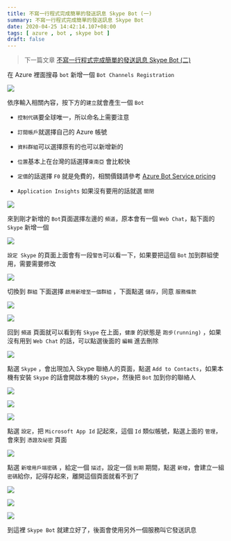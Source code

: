 ```yaml
---
title: 不寫一行程式完成簡單的發送訊息 Skype Bot (一)
summary: 不寫一行程式完成簡單的發送訊息 Skype Bot
date: 2020-04-25 14:42:14.107+08:00
tags: [ azure , bot , skype bot ]
draft: false
---
```


> 下一篇文章 [不寫一行程式完成簡單的發送訊息 Skype Bot (二)](https://blog.cashwu.com/blog/not-code-skype-bot-02)

在 Azure 裡面搜尋 `bot` 新增一個 `Bot Channels Registration`

![](/static/images/2020/not-code-skype-bot-01/01.webp)

依序輸入相關內容，按下方的`建立`就會產生一個 `Bot`

-   `控制代碼`要全球唯一，所以命名上需要注意
    
-   `訂閱帳戶`就選擇自己的 Azure 帳號
    
-   `資料群組`可以選擇原有的也可以新增新的
    
-   `位置`基本上在台灣的話選擇`東南亞` 會比較快
    
-   `定價`的話選擇 `F0` 就是免費的，相關價錢請參考 [Azure Bot Service pricing](https://azure.microsoft.com/en-us/pricing/details/bot-service/)
    
-   `Application Insights` 如果沒有要用的話就選 `關閉`
    

![](/static/images/2020/not-code-skype-bot-01/02.webp)

來到剛才新增的 `Bot`頁面選擇左邊的 `頻道`，原本會有一個 `Web Chat`，點下面的 `Skype` 新增一個

![](/static/images/2020/not-code-skype-bot-01/03.webp)

`設定 Skype` 的頁面上面會有一段`警告`可以看一下，如果要把這個 `Bot` 加到群組使用，需要需要修改

![](/static/images/2020/not-code-skype-bot-01/04.webp)

切換到 `群組` 下面選擇 `啟用新增至一個群組` ，下面點選 `儲存`，同意 `服務條款`

![](/static/images/2020/not-code-skype-bot-01/05.webp)

![](/static/images/2020/not-code-skype-bot-01/06.webp)

回到 `頻道` 頁面就可以看到有 `Skype` 在上面，`健康` 的狀態是 `跑步(running)` ，如果沒有用到 `Web Chat` 的話，可以點選後面的 `編輯` 進去刪除

![](/static/images/2020/not-code-skype-bot-01/07.webp)

點選 `Skype` ，會出現加入 Skype 聯絡人的頁面，點選 `Add to Contacts`，如果本機有安裝 `Skype` 的話會開啟本機的 `Skype`，然後把 `Bot` 加到你的聯絡人

![](/static/images/2020/not-code-skype-bot-01/08.webp)

![](/static/images/2020/not-code-skype-bot-01/09.webp)

![](/static/images/2020/not-code-skype-bot-01/10.webp)

點選 `設定`，把 `Microsoft App Id` 記起來，這個 `Id` 類似帳號，點選上面的 `管理`，會來到 `憑證及祕密` 頁面

![](/static/images/2020/not-code-skype-bot-01/11.webp)

點選 `新增用戶端密碼` ，給定一個 `描述`，設定一個 `到期` 期間，點選 `新增`，會建立一組`密碼`給你，記得存起來，離開這個頁面就看不到了

![](/static/images/2020/not-code-skype-bot-01/12.webp)

![](/static/images/2020/not-code-skype-bot-01/13.webp)

![](/static/images/2020/not-code-skype-bot-01/14.webp)

到這裡 `Skype Bot` 就建立好了，後面會使用另外一個服務叫它發送訊息